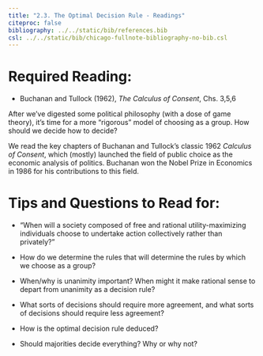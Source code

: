 ```yaml
---
title: "2.3. The Optimal Decision Rule - Readings"
citeproc: false
bibliography: ../../static/bib/references.bib
csl: ../../static/bib/chicago-fullnote-bibliography-no-bib.csl
---
```


# Required Reading:

- <i class="fas fas fa-book"></i> Buchanan and Tullock (1962), *The Calculus of Consent*, Chs. 3,5,6

After we've digested some political philosophy (with a dose of game theory), it's time for a more "rigorous" model of choosing as a group. How should we decide how to decide?

We read the key chapters of Buchanan and Tullock's classic 1962 *Calculus of Consent*, which (mostly) launched the field of public choice as the economic analysis of politics. Buchanan won the Nobel Prize in Economics in 1986 for his contributions to this field. 

# Tips and Questions to Read for:

- "When will a society composed of free and rational utility-maximizing individuals choose to undertake action collectively rather than privately?"

- How do we determine the rules that will determine the rules by which we choose as a group?

- When/why is unanimity important? When might it make rational sense to depart from unanimity as a decision rule?

- What sorts of decisions should require more agreement, and what sorts of decisions should require less agreement?

- How is the optimal decision rule deduced?

- Should majorities decide everything? Why or why not?